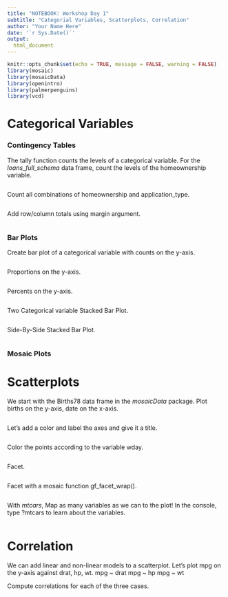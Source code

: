 ```yaml
---
title: "NOTEBOOK: Workshop Day 1"
subtitle: "Categorial Variables, Scatterplots, Correlation"
author: "Your Name Here"
date: '`r Sys.Date()`'
output:
  html_document
---
```


```r
knitr::opts_chunk$set(echo = TRUE, message = FALSE, warning = FALSE)
library(mosaic)
library(mosaicData)
library(openintro)
library(palmerpenguins)
library(vcd)
```
# Categorical Variables

### Contingency Tables
The tally function counts the levels of a categorical variable.
For the *loans_full_schema* data frame, count the levels of the homeownership variable.
```r

```

Count all combinations of homeownership and application_type.
```r

```

Add row/column totals using margin argument.
```r

```

### Bar Plots
Create bar plot of a categorical variable with counts on the y-axis.
```r

```
Proportions on the y-axis.
```r

```

Percents on the y-axis.
```r

```
Two Categorical variable Stacked Bar Plot.
```r

```

Side-By-Side Stacked Bar Plot.
```r

```

### Mosaic Plots


# Scatterplots
We start with the Births78 data frame in the *mosaicData* package.
Plot births on the y-axis, date on the x-axis.
```r

```
Let's add a color and label the axes and give it a title.
```r

```

Color the points according to the variable wday.
```r

```

Facet.
```r

```

Facet with a mosaic function gf_facet_wrap().
```r

```

With *mtcars*, Map as many variables as we can to the plot!
In the console, type ?mtcars to learn about the variables.
```r

```

# Correlation

We can add linear and non-linear models to a scatterplot.
Let's plot mpg on the y-axis against drat, hp, wt.
mpg ~ drat
mpg ~ hp
mpg ~ wt

Compute correlations for each of the three cases.




